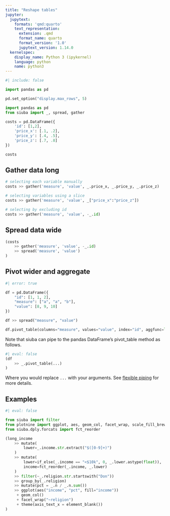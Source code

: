 ```yaml
---
title: "Reshape tables"
jupyter:
  jupytext:
    formats: 'qmd:quarto'
    text_representation:
      extension: .qmd
      format_name: quarto
      format_version: '1.0'
      jupytext_version: 1.14.0
  kernelspec:
    display_name: Python 3 (ipykernel)
    language: python
    name: python3
---
```


```python
#| include: false

import pandas as pd

pd.set_option("display.max_rows", 5)
```

```python
import pandas as pd
from siuba import _, spread, gather

costs = pd.DataFrame({
    'id': [1,2],
    'price_x': [.1, .2],
    'price_y': [.4, .5],
    'price_z': [.7, .8]
})

costs
```

## Gather data long

```python
# selecting each variable manually
costs >> gather('measure', 'value', _.price_x, _.price_y, _.price_z)

# selecting variables using a slice
costs >> gather('measure', 'value', _["price_x":"price_z"])

# selecting by excluding id
costs >> gather('measure', 'value', -_.id)
```

## Spread data wide

```python
(costs
    >> gather('measure', 'value', -_.id)
    >> spread('measure', 'value')
)
```

## Pivot wider and aggregate

```python
#| error: true

df = pd.DataFrame({
    "id": [1, 1, 2],
    "measure": ["a", "a", "b"],
    "value": [8, 9, 10]
})

df >> spread("measure", "value")
```

```python
df.pivot_table(columns="measure", values="value", index="id", aggfunc=list)
```

:::{.callout-note}
Note that siuba can pipe to the pandas DataFrame's pivot_table method as follows.

```python
#| eval: false
(df
    >> _.pivot_table(...)
)
```

Where you would replace `...` with your arguments. See [flexible piping](./programming-pipes.qmd) for more details.
:::

## Examples

```python
#| eval: false

from siuba import filter
from plotnine import ggplot, aes, geom_col, facet_wrap, scale_fill_brewer, theme, element_blank
from siuba.dply.forcats import fct_reorder

(long_income
    >> mutate(
        lower=_.income.str.extract("$([0-9]+)")
    )
    >> mutate(
        lower=if_else(_.income == "<$10k", 0, _.lower.astype(float)),
        income=fct_reorder(_.income, _.lower)
    )
    >> filter(~_.religion.str.startswith("Don"))
    >> group_by(_.religion)
    >> mutate(pct = _.n / _.n.sum())
    >> ggplot(aes("income", "pct", fill="income"))
     + geom_col()
     + facet_wrap("~religion")
     + theme(axis_text_x = element_blank())
)
```
